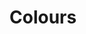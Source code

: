
<Meta title="Branding/Colours" />

# Colours

<br />
<br />
<br />

<ColorPalette>
  <ColorItem title="Primary" colors={['#48DFD2']} />
  <ColorItem title="Secondary" colors={['#021C55']} />
</ColorPalette>

<br />
<br />
<br />

<ColorPalette>
  <ColorItem
    title="backgrounds"
    subtitle='card - hover - inputs - modal - page'
    colors={[
      adatreeTheme.colour.backgrounds.card,
      adatreeTheme.colour.backgrounds.hover,
      adatreeTheme.colour.backgrounds.inputs,
      adatreeTheme.colour.backgrounds.modal,
      adatreeTheme.colour.backgrounds.page]}
  />
  <ColorItem
    title="button"
    subtitle='background - text'
    colors={[adatreeTheme.colour.buttons.background, adatreeTheme.colour.buttons.text]}
  />
  <ColorItem
    title="text"
    subtitle='main - link - highlight'
    colors={[adatreeTheme.colour.text.main, adatreeTheme.colour.text.link, adatreeTheme.colour.text.highlight]}
  />

</ColorPalette>
